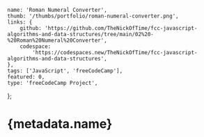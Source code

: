 	name: 'Roman Numeral Converter',
	thumb: '/thumbs/portfolio/roman-numeral-converter.png',
	links: {
		github: 'https://github.com/TheNickOfTime/fcc-javascript-algorithms-and-data-structures/tree/main/02%20-%20Roman%20Numeral%20Converter',
		codespace:
			'https://codespaces.new/TheNickOfTime/fcc-javascript-algorithms-and-data-structures',
	},
	tags: ['JavaScript', 'freeCodeCamp'],
	featured: 0,
	type: 'freeCodeCamp Project',
};

# {metadata.name}
